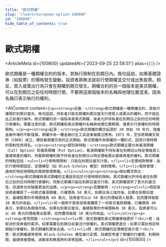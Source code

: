 ```yaml
---
title: "歐式期權"
slug: "/learn/european-option-100800"
id: "100800"
hide_table_of_contents: true
---
```



# 歐式期權

<ArticleMeta id={100800} updatedAt={'2023-09-25 22:58:51'} alias={`[]`} />
<div className='border-solid border-b border-t-0 my-4 border-[var(--ifm-color-gray-300)]' />

歐式期權是一種期權合約的版本，其執行限制在到期日內。換句話説，如果基礎證券（如股票）的價格發生變動，投資者將無法提前行使期權並交付或出售股票。相反，買入或賣出行為只會在期權到期日發生。期權合約的另一個版本是美式期權，可以在到期日之前任何時間行使。不要將這兩個版本的名稱與地理位置混淆，因為名稱只表示執行的權利。

<AIContent content={`<p><strong>定義：</strong>歐式期權是一種期權合約，其執行僅限於到期日當天。換句話説，持有者只能在期權到期日當天行使買入或賣出的權利，而不能在此之前進行操作。歐式期權的另一個版本是美式期權，後者允許持有者在到期日之前的任何時間行使權利。需要注意的是，歐式期權和美式期權的名稱與地理位置無關，僅表示行使權利的時間限制。</p><p><strong>起源：</strong>歐式期權的概念起源於 20 世紀 70 年代，隨着金融市場的不斷發展，期權作為一種金融衍生工具逐漸被廣泛應用。1973 年，芝加哥期權交易所（CBOE）成立，標誌着期權交易的正式開始。歐式期權作為期權的一種形式，因其行使時間的限制性而得名。</p><p><strong>類別與特點：</strong>歐式期權主要分為看漲期權（Call Option）和看跌期權（Put Option）。看漲期權賦予持有者在到期日以特定價格買入基礎資產的權利，而看跌期權則賦予持有者在到期日以特定價格賣出基礎資產的權利。歐式期權的特點包括：<ul><li>行使時間限制：只能在到期日當天行使。</li><li>定價相對簡單：由於行使時間固定，定價模型（如 Black-Scholes 模型）相對簡單。</li><li>風險管理：適用於特定時間點的風險管理策略。</li></ul></p><p><strong>相似概念對比：</strong>歐式期權與美式期權的主要區別在於行使時間的限制。美式期權允許持有者在到期日之前的任何時間行使權利，而歐式期權只能在到期日當天行使。美式期權提供了更大的靈活性，但通常也伴隨着更高的溢價。</p><p><strong>具體案例：</strong><ol><li>假設某投資者購買了一份歐式看漲期權，行權價為 50 美元，到期日為三個月後。如果在到期日當天，基礎股票的市場價格為 60 美元，投資者可以以 50 美元的價格買入股票，從而獲得每股 10 美元的收益。</li><li>另一個例子是某投資者購買了一份歐式看跌期權，行權價為 40 美元，到期日為兩個月後。如果在到期日當天，基礎股票的市場價格為 30 美元，投資者可以以 40 美元的價格賣出股票，從而獲得每股 10 美元的收益。</li></ol></p><p><strong>常見問題：</strong><ul><li>問：歐式期權和美式期權哪個更好？<br/>答：這取決於投資者的需求。如果需要在到期日前靈活行使權利，美式期權更適合；如果只需在特定時間點行使權利，歐式期權則更為合適。</li><li>問：歐式期權的定價模型是什麼？<br/>答：歐式期權通常使用 Black-Scholes 模型進行定價，該模型考慮了期權的行權價、到期時間、基礎資產價格、波動率和無風險利率等因素。</li></ul></p>`} id={100800} />
